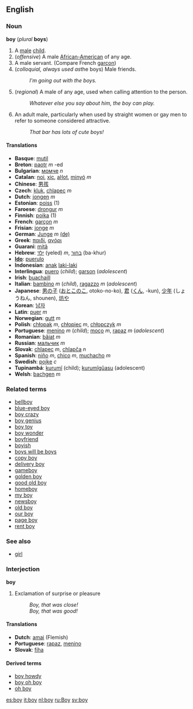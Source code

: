 ==English==
===Noun===
'''boy''' (''plural'' '''boys''')

# A [[male]] [[child]].
# (''offensive'') A male [[African-American]] of any age.
# A male servant. (Compare French [[garçon]])
# (''colloquial, always used as ''the boys) Male friends.
#: ''I'm going out with the boys.''
# (''regional'') A male of any age, used when calling attention to the person.
#: ''Whatever else you say about him, the boy can play.''
# An adult male, particularly when used by straight women or gay men to refer to someone considered attractive.
#: ''That bar has lots of cute boys!''

====Translations====
{{checktrans}}
*'''Basque''': [[mutil]]
*'''Breton''': [[paotr]] ''m'' -ed
*'''Bulgarian''': [[момче]] ''n''
*'''Catalan''': [[noi]], [[xic]], [[aŀlot]], [[minyó]] ''m''
*'''Chinese''': [[男孩]]
*'''Czech''': [[kluk]], [[chlapec]] ''m''
*'''Dutch''': [[jongen]] ''m''
*'''Estonian''': [[poiss]] (1)
*'''Faroese''': [[drongur]] ''m''
*'''Finnish''': [[poika]] (1)
*'''French''': [[garçon]] ''m''
*'''Frisian''': [[jonge]] ''m''
*'''German''': [[Junge]] ''m'' [[:de:Junge|(de)]]
*'''Greek''': [[παιδί]], [[αγόρι]]
*'''Guarani''': [[mitã]]
*'''Hebrew''': [[ילד]] (yeled) ''m'', [[בחור]] (ba-khur) 
*'''[[Ido]]''': [[puerulo]]
*'''Indonesian''': [[anak]] [[laki-laki]]
*'''Interlingua''': [[puero]] (''child''); [[garson]] (''adolescent'')
*'''Irish''': [[buachaill]]
*'''Italian''': [[bambino]] ''m'' (''child''), [[ragazzo]] ''m'' (''adolescent'')
*'''Japanese''': [[男の子]] ([[おとこのこ]], otoko-no-ko), [[君]] ([[くん]], -kun), [[少年]] (しょうねん, shounen), [[坊や]]
*'''Korean''': [[남자]]
*'''Latin''': [[puer]] ''m''
*'''Norwegian''': [[gutt]] ''m''
*'''Polish''': [[chłopak]] ''m'', [[chłopiec]] ''m'', [[chłopczyk]] ''m''
*'''Portuguese''': [[menino]] ''m'' (''child''); [[moço]] ''m'', [[rapaz]] ''m'' (''adolescent'')
*'''Romanian''': [[băiat]] ''m''
*'''Russian''': [[мальчик]] ''m''
*'''Slovak''': [[chlapec]] ''m'', [[chlapča]] ''n''
*'''Spanish''': [[niño]] ''m'', [[chico]] ''m'', [[muchacho]] ''m''
*'''Swedish''': [[pojke]] ''c''
*'''Tupinambá''': [[kurumĩ]] (child); [[kurumĩgûasu]] (adolescent)
*'''Welsh''': [[bachgen]] ''m''

===Related terms===
*[[bellboy]]
*[[blue-eyed boy]]
*[[boy crazy]]
*[[boy genius]]
*[[boy toy]]
*[[boy wonder]]
*[[boyfriend]]
*[[boyish]]
*[[boys will be boys]]
*[[copy boy]]
*[[delivery boy]]
*[[gameboy]]
*[[golden boy]]
*[[good old boy]]
*[[homeboy]]
*[[my boy]]
*[[newsboy]]
*[[old boy]]
*[[our boy]]
*[[page boy]]
*[[rent boy]]

===See also===
*[[girl]]

===Interjection===
'''boy'''

# Exclamation of surprise or pleasure
#: ''Boy, that was close!''
#: ''Boy, that was good!''

====Translations====
*'''Dutch''': [[amai]] (Flemish)
*'''Portuguese''': [[rapaz]], [[menino]]<!--are these really translations of the interjection or actually of the noun?-->
*'''Slovak''': [[fíha]]

====Derived terms====
*[[boy howdy]]
*[[boy oh boy]]
*[[oh boy]]

{{rfc}}

[[es:boy]]
[[it:boy]]
[[nl:boy]]
[[ru:Boy]]
[[sv:boy]]